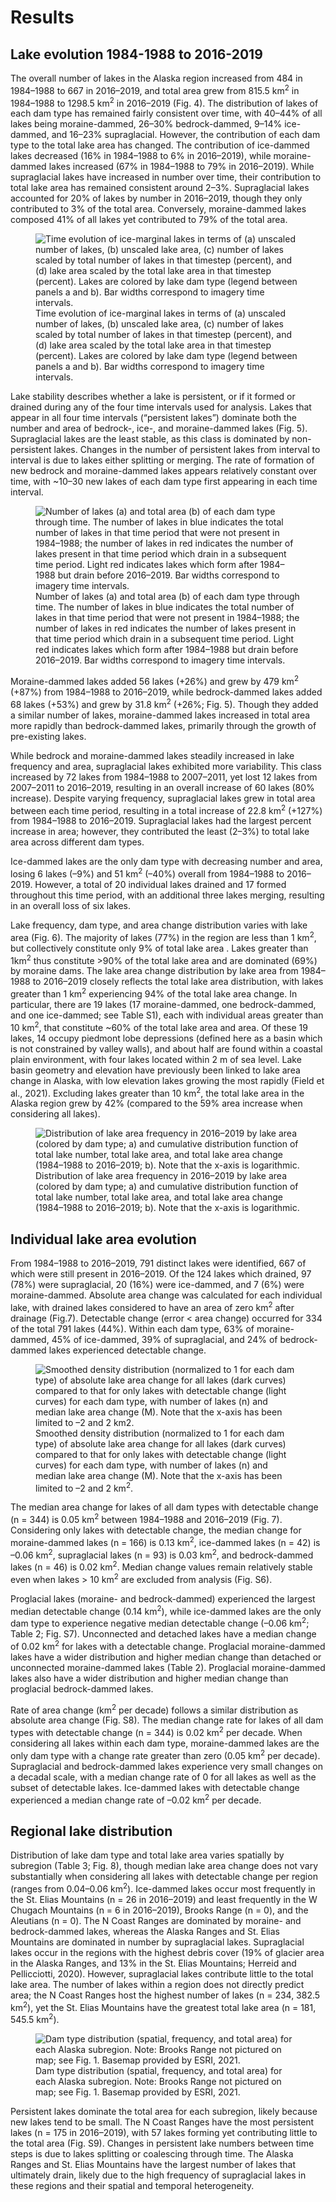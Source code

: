 # Results

## Lake evolution 1984-1988 to 2016-2019

The overall number of lakes in the Alaska region increased from 484 in 1984–1988 to 667 in 2016–2019, and total area grew from 815.5 km^2^ in 1984–1988 to 1298.5 km^2^ in 2016–2019 (Fig. 4). The distribution of lakes of each dam type has remained fairly consistent over time, with 40–44% of all lakes being moraine-dammed, 26–30% bedrock-dammed, 9–14% ice-dammed, and 16–23% supraglacial. However, the contribution of each dam type to the total lake area has changed. The contribution of ice-dammed lakes decreased (16% in 1984–1988 to 6% in 2016–2019), while moraine-dammed lakes increased (67% in 1984–1988 to 79% in 2016–2019). While supraglacial lakes have increased in number over time, their contribution to total lake area has remained consistent around 2–3%. Supraglacial lakes accounted for 20% of lakes by number in 2016–2019, though they only contributed to 3% of the total area. Conversely, moraine-dammed lakes composed 41% of all lakes yet contributed to 79% of the total area.

![Time evolution of ice-marginal lakes in terms of (a) unscaled number of lakes, (b) unscaled lake area, (c) number of lakes scaled by total number of lakes in that timestep (percent), and (d) lake area scaled by the total lake area in that timestep (percent). Lakes are colored by lake dam type (legend between panels a and b). Bar widths correspond to imagery time intervals.](/Users\Bri\Documents\CSU\EnvDataScience2022\bookdown-demo\images/f04.jpg)

Lake stability describes whether a lake is persistent, or if it formed or drained during any of the four time intervals used for analysis. Lakes that appear in all four time intervals (“persistent lakes”) dominate both the number and area of bedrock-, ice-, and moraine-dammed lakes (Fig. 5). Supraglacial lakes are the least stable, as this class is dominated by non-persistent lakes. Changes in the number of persistent lakes from interval to interval is due to lakes either splitting or merging. The rate of formation of new bedrock and moraine-dammed lakes appears relatively constant over time, with ~10–30 new lakes of each dam type first appearing in each time interval.

![Number of lakes (a) and total area (b) of each dam type through time. The number of lakes in blue indicates the total number of lakes in that time period that were not present in 1984–1988; the number of lakes in red indicates the number of lakes present in that time period which drain in a subsequent time period. Light red indicates lakes which form after 1984–1988 but drain before 2016–2019. Bar widths correspond to imagery time intervals. ](/Users\Bri\Documents\CSU\EnvDataScience2022\bookdown-demo\images/f05.jpg)

Moraine-dammed lakes added 56 lakes (+26%) and grew by 479 km^2^ (+87%) from 1984–1988 to 2016–2019, while bedrock-dammed lakes added 68 lakes (+53%) and grew by 31.8 km^2^ (+26%; Fig. 5). Though they added a similar number of lakes, moraine-dammed lakes increased in total area more rapidly than bedrock-dammed lakes, primarily through the growth of pre-existing lakes.

While bedrock and moraine-dammed lakes steadily increased in lake frequency and area, supraglacial lakes exhibited more variability. This class increased by 72 lakes from 1984–1988 to 2007–2011, yet lost 12 lakes from 2007–2011 to 2016–2019, resulting in an overall increase of 60 lakes (80% increase). Despite varying frequency, supraglacial lakes grew in total area between each time period, resulting in a total increase of 22.8 km^2^ (+127%) from 1984–1988 to 2016–2019. Supraglacial lakes had the largest percent increase in area; however, they contributed the least (2–3%) to total lake area across different dam types.

Ice-dammed lakes are the only dam type with decreasing number and area, losing 6 lakes (–9%) and 51 km^2^ (–40%) overall from 1984–1988 to 2016–2019. However, a total of 20 individual lakes drained and 17 formed throughout this time period, with an additional three lakes merging, resulting in an overall loss of six lakes. 

Lake frequency, dam type, and area change distribution varies with lake area (Fig. 6). The majority of lakes (77%) in the region are less than 1 km^2^, but collectively constitute only 9% of total lake area . Lakes greater than 1km^2^ thus constitute >90% of the total lake area and are dominated (69%) by moraine dams. The lake area change distribution by lake area from 1984–1988 to 2016–2019 closely reflects the total lake area distribution, with lakes greater than 1 km^2^ experiencing 94% of the total lake area change. In particular, there are 19 lakes (17 moraine-dammed, one bedrock-dammed, and one ice-dammed; see Table S1), each with individual areas greater than 10 km^2^, that constitute  ~60% of the total lake area and area. Of these 19 lakes, 14 occupy piedmont lobe depressions (defined here as a basin which is not constrained by valley walls), and about half are found within a coastal plain environment, with four lakes located within 2 m of sea level. Lake basin geometry and elevation have previously been linked to lake area change in Alaska, with low elevation lakes growing the most rapidly (Field et al., 2021). Excluding lakes greater than 10 km^2^, the total lake area in the Alaska region grew by 42% (compared to the 59% area increase when considering all lakes).

![Distribution of lake area frequency in 2016–2019 by lake area (colored by dam type; a) and cumulative distribution function of total lake number, total lake area, and total lake area change (1984–1988 to 2016–2019; b). Note that the x-axis is logarithmic.](/Users\Bri\Documents\CSU\EnvDataScience2022\bookdown-demo\images/f06.jpg)

## Individual lake area evolution

From 1984–1988 to 2016–2019, 791 distinct lakes were identified, 667 of which were still present in 2016–2019. Of the 124 lakes which drained, 97 (78%) were supraglacial, 20 (16%) were ice-dammed, and 7 (6%) were moraine-dammed. Absolute area change was calculated for each individual lake, with drained lakes considered to have an area of zero km^2^ after drainage (Fig.7). Detectable change (error < area change) occurred for 334 of the total 791 lakes (44%). Within each dam type, 63% of moraine-dammed, 45% of ice-dammed, 39% of supraglacial, and 24% of bedrock-dammed lakes experienced detectable change. 

![Smoothed density distribution (normalized to 1 for each dam type) of absolute lake area change for all lakes (dark curves) compared to that for only lakes with detectable change (light curves) for each dam type, with number of lakes (n) and median lake area change (M).  Note that the x-axis has been limited to –2 and 2 km^2^.](/Users\Bri\Documents\CSU\EnvDataScience2022\bookdown-demo\images/f07.jpg)

The median area change for lakes of all dam types with detectable change (n = 344) is 0.05 km^2^ between 1984–1988 and 2016–2019 (Fig. 7). Considering only lakes with detectable change, the median change for moraine-dammed lakes (n = 166) is 0.13 km^2^, ice-dammed lakes (n = 42) is –0.06 km^2^, supraglacial lakes (n = 93) is 0.03 km^2^, and bedrock-dammed lakes (n = 46) is 0.02 km^2^. Median change values remain relatively stable even when lakes > 10 km^2^ are excluded from analysis (Fig. S6). 

Proglacial lakes (moraine- and bedrock-dammed) experienced the largest median detectable change (0.14 km^2^), while ice-dammed lakes are the only dam type to experience negative median detectable change (–0.06 km^2^; Table 2; Fig. S7). Unconnected and detached lakes have a median change of 0.02 km^2^ for lakes with a detectable change. Proglacial moraine-dammed lakes have a wider distribution and higher median change than detached or unconnected moraine-dammed lakes (Table 2). Proglacial moraine-dammed lakes also have a wider distribution and higher median change than proglacial bedrock-dammed lakes. 

Rate of area change (km^2^ per decade) follows a similar distribution as absolute area change (Fig. S8). The median change rate for lakes of all dam types with detectable change (n = 344) is 0.02 km^2^ per decade. When considering all lakes within each dam type, moraine-dammed lakes are the only dam type with a change rate greater than zero (0.05 km^2^ per decade). Supraglacial and bedrock-dammed lakes experience very small changes on a decadal scale, with a median change rate of 0 for all lakes as well as the subset of detectable lakes. Ice-dammed lakes with detectable change experienced a median change rate of –0.02 km^2^ per decade.

## Regional lake distribution

Distribution of lake dam type and total lake area varies spatially by subregion (Table 3; Fig. 8), though median lake area change does not vary substantially when considering all lakes with detectable change per region (ranges from 0.04–0.06 km^2^). Ice-dammed lakes occur most frequently in the St. Elias Mountains (n = 26 in 2016–2019) and least frequently in the W Chugach Mountains (n = 6 in 2016–2019), Brooks Range (n = 0), and the Aleutians (n = 0). The N Coast Ranges are dominated by moraine- and bedrock-dammed lakes, whereas the Alaska Ranges and St. Elias Mountains are dominated in number by supraglacial lakes. Supraglacial lakes occur in the regions with the highest debris cover (19% of glacier area in the Alaska Ranges, and 13% in the St. Elias Mountains; Herreid and Pellicciotti, 2020). However, supraglacial lakes contribute little to the total lake area. The number of lakes within a region does not directly predict area; the N Coast Ranges host the highest number of lakes (n = 234, 382.5 km^2^), yet the St. Elias Mountains have the greatest total lake area (n = 181, 545.5 km^2^).

![Dam type distribution (spatial, frequency, and total area) for each Alaska subregion. Note: Brooks Range not pictured on map; see Fig. 1. Basemap provided by ESRI, 2021.](/Users\Bri\Documents\CSU\EnvDataScience2022\bookdown-demo\images/f08.jpg)

Persistent lakes dominate the total area for each subregion, likely because new lakes tend to be small. The N Coast Ranges have the most persistent lakes (n = 175 in 2016–2019), with 57 lakes forming yet contributing little to the total area (Fig. S9). Changes in persistent lake numbers between time steps is due to lakes splitting or coalescing through time. The Alaska Ranges and St. Elias Mountains have the largest number of lakes that ultimately drain, likely due to the high frequency of supraglacial lakes in these regions and their spatial and temporal heterogeneity.
